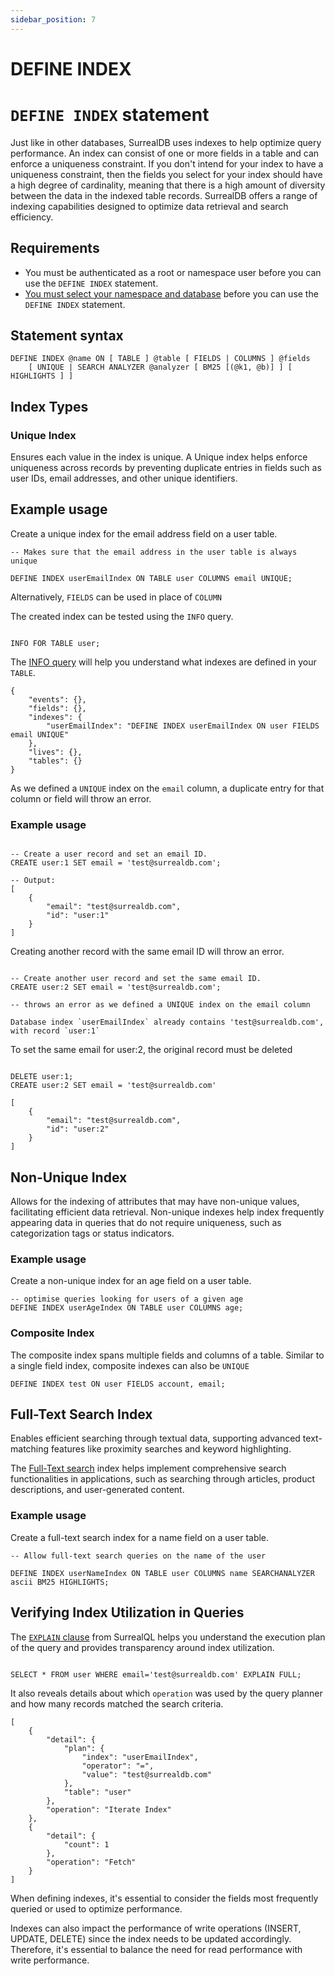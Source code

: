 ```yaml
---
sidebar_position: 7
---
```


# DEFINE INDEX

# `DEFINE INDEX` statement

Just like in other databases, SurrealDB uses indexes to help optimize query performance. An index can consist of one or more fields in a table and can enforce a uniqueness constraint. If you don't intend for your index to have a uniqueness constraint, then the fields you select for your index should have a high degree of cardinality, meaning that there is a high amount of diversity between the data in the indexed table records.
SurrealDB offers a range of indexing capabilities designed to optimize data retrieval and search efficiency.

## Requirements
- You must be authenticated as a root or namespace user before you can use the `DEFINE INDEX` statement.
- [You must select your namespace and database](/docs/surrealql/statements/use) before you can use the `DEFINE INDEX` statement.

## Statement syntax

```surql title="SurrealQL Syntax"
DEFINE INDEX @name ON [ TABLE ] @table [ FIELDS | COLUMNS ] @fields
	[ UNIQUE | SEARCH ANALYZER @analyzer [ BM25 [(@k1, @b)] ] [ HIGHLIGHTS ] ]
```
## Index Types

### Unique Index

Ensures each value in the index is unique. A Unique index helps enforce uniqueness across records by preventing duplicate entries in fields such as user IDs, email addresses, and other unique identifiers.

## Example usage

Create a unique index for the email address field on a user table.

```surql
-- Makes sure that the email address in the user table is always unique

DEFINE INDEX userEmailIndex ON TABLE user COLUMNS email UNIQUE;
```
Alternatively, `FIELDS` can be used in place of `COLUMN`

The created index can be tested using the `INFO` query.
```surql

INFO FOR TABLE user;
```
The [INFO query](/docs/surrealql/statements/info/) will help you understand what indexes are defined in your `TABLE`.

```surql
{
    "events": {},
    "fields": {},
    "indexes": {
        "userEmailIndex": "DEFINE INDEX userEmailIndex ON user FIELDS email UNIQUE"
    },
    "lives": {},
    "tables": {}
}
```

As we defined a `UNIQUE` index on the `email` column, a duplicate entry for that column or field will throw an error. 

### Example usage

```surql

-- Create a user record and set an email ID. 
CREATE user:1 SET email = 'test@surrealdb.com';

-- Output:
[
    {
        "email": "test@surrealdb.com",
        "id": "user:1"
    }
]
```

Creating another record with the same email ID will throw an error. 

```surql

-- Create another user record and set the same email ID.
CREATE user:2 SET email = 'test@surrealdb.com';

-- throws an error as we defined a UNIQUE index on the email column

Database index `userEmailIndex` already contains 'test@surrealdb.com', 
with record `user:1`
```

To set the same email for user:2, the original record must be deleted

```surql

DELETE user:1;
CREATE user:2 SET email = 'test@surrealdb.com'

[
    {
        "email": "test@surrealdb.com",
        "id": "user:2"
    }
]
```

## Non-Unique Index
Allows for the indexing of attributes that may have non-unique values, facilitating efficient data retrieval. Non-unique indexes help index frequently appearing data in queries that do not require uniqueness, such as categorization tags or status indicators.

### Example usage

Create a non-unique index for an age field on a user table.

```surql
-- optimise queries looking for users of a given age
DEFINE INDEX userAgeIndex ON TABLE user COLUMNS age;
```

### Composite Index

The composite index spans multiple fields and columns of a table. Similar to a single field index, composite indexes can also be `UNIQUE` 

```surql
DEFINE INDEX test ON user FIELDS account, email;
```

## Full-Text Search Index

Enables efficient searching through textual data, supporting advanced text-matching features like proximity searches and keyword highlighting.

The [Full-Text search](docs/reference-guide/full-text-search) index helps implement comprehensive search functionalities in applications, such as searching through articles, product descriptions, and user-generated content.

### Example usage

Create a full-text search index for a name field on a user table.

```surql
-- Allow full-text search queries on the name of the user

DEFINE INDEX userNameIndex ON TABLE user COLUMNS name SEARCHANALYZER ascii BM25 HIGHLIGHTS;

```

## Verifying Index Utilization in Queries

The [`EXPLAIN` clause](/docs/surrealql/statements/select/#the-explain-clause) from SurrealQL helps you understand the execution plan of the query and provides transparency around index utilization. 

```surql

SELECT * FROM user WHERE email='test@surrealdb.com' EXPLAIN FULL;
```

It also reveals details about which `operation` was used by the query planner and how many records matched the search criteria. 

```surql
[
    {
        "detail": {
            "plan": {
                "index": "userEmailIndex",
                "operator": "=",
                "value": "test@surrealdb.com"
            },
            "table": "user"
        },
        "operation": "Iterate Index"
    },
    {
        "detail": {
            "count": 1
        },
        "operation": "Fetch"
    }
]
```

When defining indexes, it's essential to consider the fields most frequently queried or used to optimize performance.

Indexes can also impact the performance of write operations (INSERT, UPDATE, DELETE) since the index needs to be updated accordingly. Therefore, it's essential to balance the need for read performance with write performance.